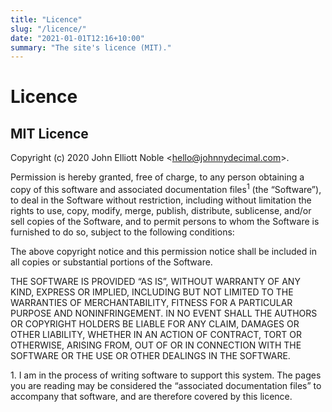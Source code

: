 ```yaml
---
title: "Licence"
slug: "/licence/"
date: "2021-01-01T12:16+10:00"
summary: "The site's licence (MIT)."
---
```


# Licence

## MIT Licence

Copyright (c) 2020 John Elliott Noble &lt;hello@johnnydecimal.com&gt;.

Permission is hereby granted, free of charge, to any person obtaining a
copy of this software and associated documentation files<sup>1</sup> (the
“Software”), to deal in the Software without restriction, including
without limitation the rights to use, copy, modify, merge, publish,
distribute, sublicense, and/or sell copies of the Software, and to permit
persons to whom the Software is furnished to do so, subject to the
following conditions:

The above copyright notice and this permission notice shall be included in
all copies or substantial portions of the Software.

THE SOFTWARE IS PROVIDED “AS IS”, WITHOUT WARRANTY OF ANY KIND, EXPRESS OR
IMPLIED, INCLUDING BUT NOT LIMITED TO THE WARRANTIES OF MERCHANTABILITY,
FITNESS FOR A PARTICULAR PURPOSE AND NONINFRINGEMENT. IN NO EVENT SHALL
THE AUTHORS OR COPYRIGHT HOLDERS BE LIABLE FOR ANY CLAIM, DAMAGES OR OTHER
LIABILITY, WHETHER IN AN ACTION OF CONTRACT, TORT OR OTHERWISE, ARISING
FROM, OUT OF OR IN CONNECTION WITH THE SOFTWARE OR THE USE OR OTHER
DEALINGS IN THE SOFTWARE.

<Footnote indent>
	1. I am in the process of writing software to support this system. The pages
	you are reading may be considered the “associated documentation files” to
	accompany that software, and are therefore covered by this licence.
</Footnote>
